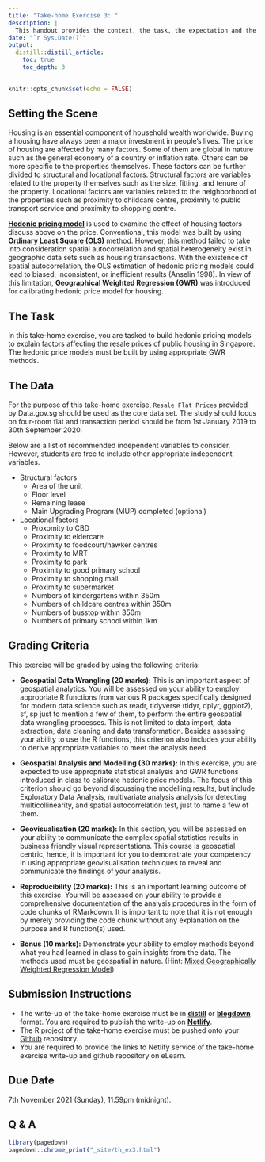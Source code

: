 ```yaml
---
title: "Take-home Exercise 3: "
description: |
  This handout provides the context, the task, the expectation and the grading criteria of Take-home Exercise 2.  Students must review and understand them before getting started with the take-home exercise. 
date: "`r Sys.Date()`"
output:
  distill::distill_article:
    toc: true
    toc_depth: 3
---
```


```r
knitr::opts_chunk$set(echo = FALSE)
```

## Setting the Scene

Housing is an essential component of household wealth worldwide.  Buying a housing have always been a major investment in people’s lives.  The price of housing are affected by many factors.  Some of them are global in nature such as the general economy of a country or inflation rate.  Others can be more specific to the properties themselves.  These factors can be further divided to structural and locational factors.  Structural factors are variables related to the property themselves such as the size, fitting, and tenure of the property.  Locational factors are variables related to the neighborhood of the properties such as proximity to childcare centre, proximity to public transport service and proximity to shopping centre.  

[**Hedonic pricing model**](https://www.investopedia.com/terms/h/hedonicpricing.asp) is used to examine the effect of housing factors discuss above on the price.  Conventional, this model was built by using [**Ordinary Least Square (OLS)**](https://en.wikipedia.org/wiki/Ordinary_least_squares) method.  However, this method failed to take into consideration spatial autocorrelation and spatial heterogeneity exist in geographic data sets such as housing transactions. With the existence of spatial autocorrelation, the OLS estimation of hedonic pricing models could lead to biased, inconsistent, or inefficient results (Anselin 1998).  In view of this limitation, **Geographical Weighted Regression (GWR)** was introduced for calibrating hedonic price model for housing.               


## The Task

In this take-home exercise, you are tasked to build hedonic pricing models to explain factors affecting the resale prices of public housing in Singapore.  The hedonic price models must be built by using appropriate GWR methods.  

## The Data

For the purpose of this take-home exercise, `Resale Flat Prices` provided by Data.gov.sg should be used as the core data set.  The study should focus on four-room flat and transaction period should be from 1st January 2019 to 30th September 2020.  

Below are a list of recommended independent variables to consider.  However, students are free to include other appropriate independent variables. 

+ Structural factors
  + Area of the unit
  + Floor level
  + Remaining lease
  + Main Upgrading Program (MUP) completed (optional)

+ Locational factors
  + Proxomity to CBD
  + Proximity to eldercare 
  + Proximity to foodcourt/hawker centres
  + Proximity to MRT
  + Proximity to park
  + Proximity to good primary school
  + Proximity to shopping mall
  + Proximity to supermarket
  + Numbers of kindergartens within 350m
  + Numbers of childcare centres within 350m
  + Numbers of busstop within 350m
  + Numbers of primary school within 1km

## Grading Criteria 

This exercise will be graded by using the following criteria:

- **Geospatial Data Wrangling (20 marks):**  This is an important aspect of geospatial analytics.  You will be assessed on your ability to employ appropriate R functions from various R packages specifically designed for modern data science such as readr, tidyverse (tidyr, dplyr, ggplot2), sf, sp just to mention a few of them, to perform the entire geospatial data wrangling processes. This is not limited to data import, data extraction, data cleaning and data transformation.  Besides assessing your ability to use the R functions, this criterion also includes your ability to derive appropriate variables to meet the analysis need.                                                             

- **Geospatial Analysis and Modelling (30 marks):**  In this exercise, you are expected to use appropriate statistical analysis and GWR functions introduced in class to calibrate hedonic price models.  The focus of this criterion should go beyond discussing the modelling results, but include Exploratory Data Analysis, multivariate analysis analysis for detecting multicollinearity, and spatial autocorrelation test, just to name a few of them.                                          

- **Geovisualisation (20 marks):** In this section, you will be assessed on your ability to communicate the complex spatial statistics results in business friendly visual representations.  This course is geospatial centric, hence, it is important for you to demonstrate your competency in using appropriate geovisualisation techniques to reveal and communicate the findings of your analysis.                                                       

- **Reproducibility (20 marks):** This is an important learning outcome of this exercise.  You will be assessed on your ability to provide a comprehensive documentation of the analysis procedures in the form of code chunks of RMarkdown.  It is important to note that it is not enough by merely providing the code chunk without any explanation on the purpose and R function(s) used.  

- **Bonus (10 marks):**  Demonstrate your ability to employ methods beyond what you had learned in class to gain insights from the data.  The methods used must be geospatial in nature. (Hint: [Mixed Geographically Weighted Regression Model](https://onlinelibrary.wiley.com/doi/abs/10.1111/j.1085-9489.2004.00331.x))

  
## Submission Instructions
  
- The write-up of the take-home exercise must be in [**distill**](https://rstudio.github.io/distill/) or [**blogdown**](https://github.com/rstudio/blogdown) format. You are required to publish the write-up on [**Netlify**](https://www.netlify.com/).
- The R project of the take-home exercise must be pushed onto your [Github](https://github.com/) repository.
- You are required to provide the links to Netlify service of the take-home exercise write-up and github repository on eLearn.

## Due Date

7th November 2021 (Sunday), 11.59pm (midnight).

## Q & A

```r
library(pagedown)
pagedown::chrome_print("_site/th_ex3.html")
```



